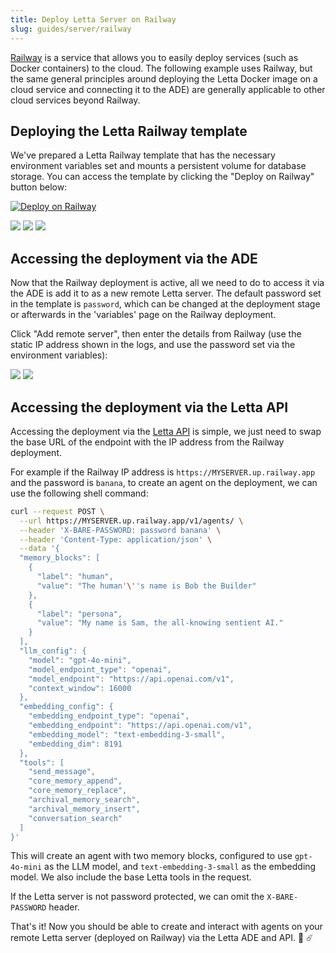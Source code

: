 ```yaml
---
title: Deploy Letta Server on Railway
slug: guides/server/railway
---
```



<Tip>[Railway](https://railway.app) is a service that allows you to easily deploy services (such as Docker containers) to the cloud. The following example uses Railway, but the same general principles around deploying the Letta Docker image on a cloud service and connecting it to the ADE) are generally applicable to other cloud services beyond Railway.</Tip>

## Deploying the Letta Railway template

We've prepared a Letta Railway template that has the necessary environment variables set and mounts a persistent volume for database storage.
You can access the template by clicking the "Deploy on Railway" button below:

[![Deploy on Railway](https://railway.com/button.svg)](https://railway.app/template/jgUR1t?referralCode=kdR8zc)

<Frame caption="The deployment screen will give you the opportunity to specify some basic environment variables such as your OpenAI API key. You can also specify these after deployment in the variables section in the Railway viewer.">
  <img src="../../images/railway_template_deploy.png" />
</Frame>

<Frame caption="If the deployment is successful, it will be shown as 'Active', and you can click 'View logs'.">
  <img src="../../images/railway_template_deployed.png" />
</Frame>

<Frame caption="Clicking 'View logs' will reveal the static IP address of the deployment (ending in 'railway.app').">
  <img src="../../images/railway_template_deployed_logs.png" />
</Frame>

## Accessing the deployment via the ADE

Now that the Railway deployment is active, all we need to do to access it via the ADE is add it to as a new remote Letta server.
The default password set in the template is `password`, which can be changed at the deployment stage or afterwards in the 'variables' page on the Railway deployment.

Click "Add remote server", then enter the details from Railway (use the static IP address shown in the logs, and use the password set via the environment variables):

<img className="block w-300 dark:hidden" src="../../images/railway_ade_example_light.png" />
<img className="hidden w-300 dark:block" src="../../images/railway_ade_example.png" />

## Accessing the deployment via the Letta API

Accessing the deployment via the [Letta API](https://docs.letta.com/api-reference) is simple, we just need to swap the base URL of the endpoint with the IP address from the Railway deployment.

For example if the Railway IP address is `https://MYSERVER.up.railway.app` and the password is `banana`, to create an agent on the deployment, we can use the following shell command:
```sh
curl --request POST \
  --url https://MYSERVER.up.railway.app/v1/agents/ \
  --header 'X-BARE-PASSWORD: password banana' \
  --header 'Content-Type: application/json' \
  --data '{
  "memory_blocks": [
    {
      "label": "human",
      "value": "The human'\''s name is Bob the Builder"
    },
    {
      "label": "persona",
      "value": "My name is Sam, the all-knowing sentient AI."
    }
  ],
  "llm_config": {
    "model": "gpt-4o-mini",
    "model_endpoint_type": "openai",
    "model_endpoint": "https://api.openai.com/v1",
    "context_window": 16000
  },
  "embedding_config": {
    "embedding_endpoint_type": "openai",
    "embedding_endpoint": "https://api.openai.com/v1",
    "embedding_model": "text-embedding-3-small",
    "embedding_dim": 8191
  },
  "tools": [
    "send_message",
    "core_memory_append",
    "core_memory_replace",
    "archival_memory_search",
    "archival_memory_insert",
    "conversation_search"
  ]
}'
```

This will create an agent with two memory blocks, configured to use `gpt-4o-mini` as the LLM model, and `text-embedding-3-small` as the embedding model. We also include the base Letta tools in the request.

If the Letta server is not password protected, we can omit the `X-BARE-PASSWORD` header.

<Check>That's it! Now you should be able to create and interact with agents on your remote Letta server (deployed on Railway) via the Letta ADE and API. 👾 ☄️</Check>
